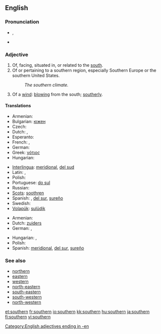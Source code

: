 ==English==

===Pronunciation===
* {{IPA|/ˈsʌðə(r)n/}}, {{SAMPA|/"sVD@(r)n/}}
* {{audio|en-us-southern.ogg|Audio (US)}}

===Adjective===
{{en-adj}}

# Of, facing, situated in, or related to the [[south]].
# Of or pertaining to a southern region, especially Southern Europe or the southern United States.
#: ''The southern climate.''
# Of a [[wind]]: [[blow]]ing from the south; [[southerly]].

====Translations====
{{trans-top|of the south}}
* Armenian: {{t-|hy|հարավային|tr=haravayin|sc=Armn|xs=Armenian}}
* Bulgarian: [[южен]] {{m}}
* Czech: {{t-|cs|jižní}}
* Dutch: {{t+|nl|zuid}}, {{t-|nl|zuidelijk}}
* Esperanto: {{t-|eo|suda|xs=Esperanto}}
* French: {{t+|fr|méridional}}, {{t+|fr|sud}}
* German: {{t+|de|südlich}}
* Greek: [[νότιος]]
* Hungarian: {{t+|hu|déli}}
{{trans-mid}}
* [[Interlingua]]: [[meridional]], [[del sud]]
* Latin: {{t+|la|meridionalis}}, {{t+|la|australis}}
* Polish: {{t+|pl|południowy}}
* Portuguese: [[do sul]]
* Russian: {{t+|ru|южный|sc=Cyrl}}
* [[Scots]]: [[soothren]]
* Spanish: {{t-|es|meridional}}, [[del sur]], [[sureño]]
* Swedish: {{t+|sv|södra}}
* [[Volapük]]: [[sulüdik]]
{{trans-bottom}}

{{trans-top|of or pertaining to a southern region}}
* Armenian: {{t-|hy|հարավային|tr=haravayin|sc=Armn|xs=Armenian}}
* Dutch: [[zuiders]]
* German: {{t+|de|südlich}}, {{t-|de|südländisch}}
{{trans-mid}}
* Hungarian: {{t+|hu|dél}}, {{t+|hu|déli}}
* Polish: {{t+|pl|południowy}}
* Spanish: [[meridional]], [[del sur]], [[sureño]]
{{trans-bottom}}

===See also===
* [[northern]]
* [[eastern]]
* [[western]]
* [[north-eastern]]
* [[south-eastern]]
* [[south-western]]
* [[north-western]]

[[Category:English adjectives ending in -en]]

[[et:southern]]
[[fr:southern]]
[[io:southern]]
[[kk:southern]]
[[hu:southern]]
[[ja:southern]]
[[fi:southern]]
[[vi:southern]]